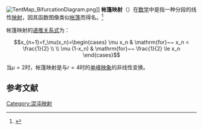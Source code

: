 [[File:TentMap_BifurcationDiagram.png|thumb]]]]
'''帐篷映射'''（{{lang-en|tent map}}）在[[数学|数学]]中是指一种分段的线性[[映射|映射]]，因其函数图像类似[[帐篷|帐篷]]而得名。<ref>{{cite book|title=数学辞海·第五卷|author=《数学辞海》编辑委员会|publisher=中国科学技术出版社|year=2002}}</ref>

帐篷映射的[[递推关系式|递推关系式]]为：

:<math>
  x_{n+1}=f_\mu(x_n)=\begin{cases}
    \mu x_n     & \mathrm{for}~~ x_n < \frac{1}{2} \\ \\
    \mu (1-x_n) & \mathrm{for}~~ \frac{1}{2} \le x_n 
    \end{cases}
</math>

当<math>\mu=2</math>时，帐篷映射是{{le|元移动映射|克里斯托弗·兰顿}}与<math>r=4</math>时的[[单峰映象|单峰映象]]的非线性变换。

== 参考文献 ==
{{reflist}}

{{数学小作品}}
{{混沌理论}}

[[Category:混沌映射|Category:混沌映射]]